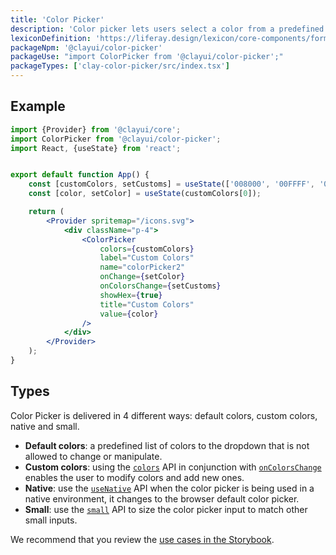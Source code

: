 ```yaml
---
title: 'Color Picker'
description: 'Color picker lets users select a color from a predefined palette, specify a color via its hexadecimal value, sample a color, and explore color values to create a custom color variation.'
lexiconDefinition: 'https://liferay.design/lexicon/core-components/forms/picker-color/'
packageNpm: '@clayui/color-picker'
packageUse: "import ColorPicker from '@clayui/color-picker';"
packageTypes: ['clay-color-picker/src/index.tsx']
---
```


## Example

```jsx preview
import {Provider} from '@clayui/core';
import ColorPicker from '@clayui/color-picker';
import React, {useState} from 'react';


export default function App() {
	const [customColors, setCustoms] = useState(['008000', '00FFFF', '0000FF']);
	const [color, setColor] = useState(customColors[0]);

	return (
		<Provider spritemap="/icons.svg">
			<div className="p-4">
				<ColorPicker
					colors={customColors}
					label="Custom Colors"
					name="colorPicker2"
					onChange={setColor}
					onColorsChange={setCustoms}
					showHex={true}
					title="Custom Colors"
					value={color}
				/>
			</div>
		</Provider>
	);
}
```

## Types

Color Picker is delivered in 4 different ways: default colors, custom colors, native and small.

-   **Default colors**: a predefined list of colors to the dropdown that is not allowed to change or manipulate.
-   **Custom colors**: using the [`colors`](#api-colors) API in conjunction with [`onColorsChange`](#api-onColorsChange) enables the user to modify colors and add new ones.
-   **Native**: use the [`useNative`](#api-useNative) API when the color picker is being used in a native environment, it changes to the browser default color picker.
-   **Small**: use the [`small`](#api-small) API to size the color picker input to match other small inputs.

We recommend that you review the [use cases in the Storybook](https://storybook.clayui.com/?path=/story/design-system-components-colorpicker--default).

